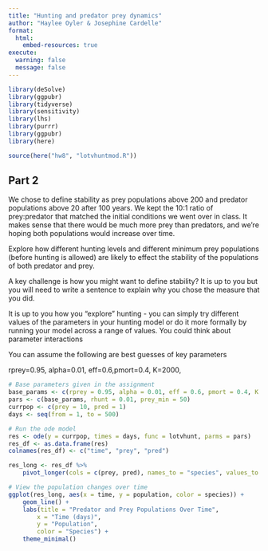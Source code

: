 ```yaml
---
title: "Hunting and predator prey dynamics"
author: "Haylee Oyler & Josephine Cardelle"
format: 
  html:
    embed-resources: true
execute:
  warning: false
  message: false
---
```


```r
library(deSolve)
library(ggpubr)
library(tidyverse)
library(sensitivity)
library(lhs)
library(purrr)
library(ggpubr)
library(here)
```

```r
source(here("hw8", "lotvhuntmod.R"))
```
## Part 2

We chose to define stability as prey populations above 200 and predator populations above 20 after 100 years. We kept the 10:1 ratio of prey:predator that matched the initial conditions we went over in class. It makes sense that there would be much more prey than predators, and we're hoping both populations would increase over time. 

Explore how different hunting levels and different minimum prey populations (before hunting is allowed) are likely to effect the stability of the populations of both predator and prey.


A key challenge is how you might want to define stability? It is up to you but you will need to write a sentence to explain why you chose the measure that you did. 

It is up to you how you "explore" hunting  - you can simply try different values of the parameters in your hunting model or do it more formally by running your model across a range of values. You could think about parameter interactions

You can assume the following are best guesses of key parameters

rprey=0.95, alpha=0.01, eff=0.6,pmort=0.4, K=2000,

```r
# Base parameters given in the assignment
base_params <- c(rprey = 0.95, alpha = 0.01, eff = 0.6, pmort = 0.4, K = 2000)
pars <- c(base_params, rhunt = 0.01, prey_min = 50)
currpop <- c(prey = 10, pred = 1)
days <- seq(from = 1, to = 500)

# Run the ode model
res <- ode(y = currpop, times = days, func = lotvhunt, parms = pars)
res_df <- as.data.frame(res)
colnames(res_df) <- c("time", "prey", "pred")

res_long <- res_df %>%
    pivot_longer(cols = c(prey, pred), names_to = "species", values_to = "population")

# View the population changes over time
ggplot(res_long, aes(x = time, y = population, color = species)) +
    geom_line() +
    labs(title = "Predator and Prey Populations Over Time",
        x = "Time (days)",
        y = "Population",
        color = "Species") +
    theme_minimal()
```


